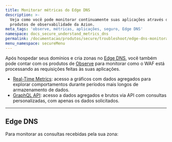```yaml
---
title: Monitorar métricas do Edge DNS
description: >-
  Veja como você pode monitorar continuamente suas aplicações através dos
  produtos de observabilidade da Azion.
meta_tags: 'observe, métricas, aplicações, seguro, Edge DNS'
namespace: docs_secure_understand_metrics_dns
permalink: /documentacao/produtos/secure/troubleshoot/edge-dns-monitorar-metricas/
menu_namespace: secureMenu
---
```



Após hospedar seus domínios e cria zonas no [Edge DNS](/pt-br/documentacao/produtos/secure/edge-dns/), você também pode contar com os produtos de [Observe](/pt-br/documentacao/produtos/observe/) para monitorar como o WAF está processando as requisições feitas às suas aplicações.

- [Real-Time Metrics](/pt-br/documentacao/produtos/observe/real-time-metrics/): acesso a gráficos com dados agregados para explorar comportamentos durante períodos mais longos de armazenamento de dados.
- [GraphQL API](/pt-br/documentacao/devtools/graphql-api/visao-geral/): acesso a dados agregados e brutos via API com consultas personalizadas, com apenas os dados solicitados.

---

## Edge DNS

Para monitorar as consultas recebidas pela sua zona:

<LinkButton link="/pt-br/documentacao/produtos/observe/real-time-metrics/#edge-dns" label="ver métricas agregadas" severity="secondary" /> <br></br>

<LinkButton link="/pt-br/documentacao/devtools/graphql-api/visao-geral/" label="consultar dados"  severity="secondary" /> <br /><br />
---

